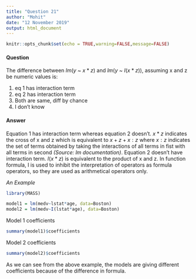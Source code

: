 ```yaml
---
title: "Question 21"
author: "Mohit"
date: "12 November 2019"
output: html_document
---
```


```r
knitr::opts_chunk$set(echo = TRUE,warning=FALSE,message=FALSE)
```

#### Question

The difference between $lm(y$ ~ $x*z)$ and $lm(y$ ~ $I(x*z))$, assuming x and z be numeric values is:

  1. eq 1 has interaction term 
  2. eq 2 has interaction term
  3. Both are same, diff by chance
  4. I don't know
  
#### Answer
Equation 1 has interaction term whereas equation 2 doesn't. $x*z$ indicates the cross of x and z which is equivalent to $x + z + x:z$ where $x:z$ indicates the set of terms obtained by taking the interactions of all terms in fist with all terms in second *(Source: lm documentation)*. 
Equation 2 doesn't have interaction term. $I(x*z)$ is equivalent to the product of x and z.
In function formula, I is used to inhibit the interpretation of operators as formula operators, so they are used as arithmetical operators only.

*An Example*
```r
library(MASS)

model1 = lm(medv~lstat*age, data=Boston)
model2 = lm(medv~I(lstat*age), data=Boston)
```

Model 1 coefficients
```r
summary(model1)$coefficients
```

Model 2 coefficients
```r
summary(model2)$coefficients
```

As we can see from the above example, the models are giving different coefficients because of the difference in formula.